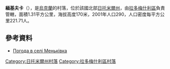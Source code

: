 {{coord|50|38|45|N|29|10|13|E|scale:30000|display=title}}

'''緬基夫卡'''（{{lang-uk|Меньківка}}），是[[烏克蘭|烏克蘭]]的村落，位於該國北部[[日托米爾州|日托米爾州]]，由[[拉多梅什利區|拉多梅什利區]]負責管轄，面積1.31平方公里，海拔高度170米，2001年人口290，人口密度每平方公里221.71人。

==參考資料==
* [http://weather.in.ua/ua/zhitomirskaja/15433 Погода в селі Меньківка]

{{DEFAULTSORT:Меньківка}}
[[Category:日托米爾州村落|Category:日托米爾州村落]]
[[Category:拉多梅什利區村落|Category:拉多梅什利區村落]]


{{Zhytomyr-geo-stub}}
